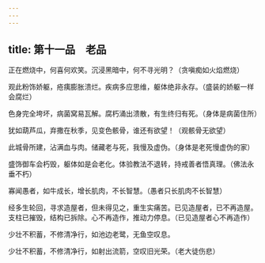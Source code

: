 ```yaml
---
---
---
```

title: 第十一品　老品
---




正在燃烧中，何喜何欢笑。沉浸黑暗中，何不寻光明？（贪嗔痴如火焰燃烧）

观此粉饰娇躯，疮痍膨胀溃烂。疾病多应思维，躯体绝非永存。（盛装的娇躯一样会腐烂）

色身完全垮坏，病菌窝易瓦解。腐朽涌出溃散，有生终归有死。（身体是病菌住所）

犹如葫芦瓜，弃撒在秋季，见变色骸骨，谁还有欲望！（观骸骨无欲望）

此城骨所建，沾满血与肉。储藏老与死，我慢及虚伪。（身体是老死慢虚伪的家）

盛饰御车会朽毁，躯体如是会老化。体验教法不退转，持戒善者悟真理。（佛法永垂不朽）

寡闻愚者，如牛成长，增长肌肉，不长智慧。（愚者只长肌肉不长智慧）

经多生轮回，寻求造屋者，但未得见之，重生实痛苦。已见造屋者，已不再造屋。支柱已摧毁，结构已拆除。心不再造作，推动力停息。（已见造屋者心不再造作）

少壮不积蓄，不修清净行，如池边老鹭，无鱼空叹息。

少壮不积蓄，不修清净行，如射出流箭，空叹旧光荣。（老大徒伤悲）